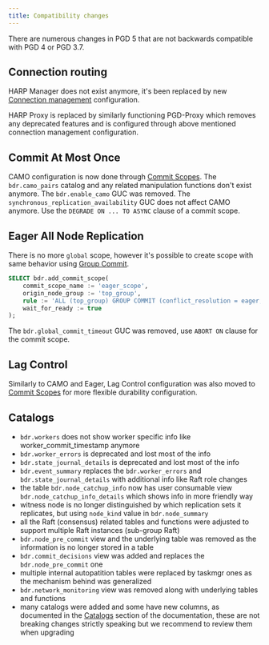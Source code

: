 ```yaml
---
title: Compatibility changes
---
```


There are numerous changes in PGD 5 that are not backwards compatible with
PGD 4 or PGD 3.7.

## Connection routing

HARP Manager does not exist anymore, it's been replaced by new
[Connection management](../routing) configuration.

HARP Proxy is replaced by similarly functioning PGD-Proxy which removes any
deprecated features and is configured through above mentioned connection
management configuration.

## Commit At Most Once

CAMO configuration is now done through [Commit Scopes](../durability/commit-scopes). The
`bdr.camo_pairs` catalog and any related manipulation functions don't exist
anymore. The `bdr.enable_camo` GUC was removed.
The `synchronous_replication_availability` GUC does not affect CAMO anymore.
Use the `DEGRADE ON ... TO ASYNC` clause of a commit scope.


## Eager All Node Replication

There is no more `global` scope, however it's possible to create scope with same
behavior using [Group Commit](../durability/group-commit).

```sql
SELECT bdr.add_commit_scope(
    commit_scope_name := 'eager_scope',
    origin_node_group := 'top_group',
    rule := 'ALL (top_group) GROUP COMMIT (conflict_resolution = eager, commit_decision = raft) ABORT ON (timeout = 60s)',
    wait_for_ready := true
);
```

The `bdr.global_commit_timeout` GUC was removed, use `ABORT ON` clause for the
commit scope.

## Lag Control

Similarly to CAMO and Eager, Lag Control configuration was also moved to
[Commit Scopes](../durability/commit-scopes) for more flexible durability configuration.

## Catalogs

- `bdr.workers` does not show worker specific info like worker_commit_timestamp anymore
- `bdr.worker_errors` is deprecated and lost most of the info
- `bdr.state_journal_details` is deprecated and lost most of the info
- `bdr.event_summary` replaces the `bdr.worker_errors` and
  `bdr.state_journal_details` with additional info like Raft role changes
- the table `bdr.node_catchup_info` now has user consumable view
  `bdr.node_catchup_info_details` which shows info in more friendly way
- witness node is no longer distinguished by which replication sets
  it replicates, but using `node_kind` value in `bdr.node_summary`
- all the Raft (consensus) related tables and functions were adjusted to support
  multiple Raft instances (sub-group Raft)
- `bdr.node_pre_commit` view and the underlying table was removed as the
  information is no longer stored in a table
- `bdr.commit_decisions` view was added and replaces the `bdr.node_pre_commit` one
- multiple internal autopatition tables were replaced by taskmgr ones as the
  mechanism behind was generalized
- `bdr.network_monitoring` view was removed along with underlying tables and
  functions
- many catalogs were added and some have new columns, as documented in the
  [Catalogs](../catalogs) section of the documentation, these
  are not breaking changes strictly speaking but we recommend to review them
  when upgrading
